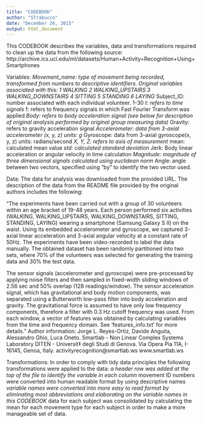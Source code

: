 ```yaml
---
title: "CODEBOOK"
author: "STrabucco"
date: "December 26, 2015"
output: html_document
---
```


This CODEBOOK describes the variables, data and transformations required to clean up the data from the following source: http://archive.ics.uci.edu/ml/datasets/Human+Activity+Recognition+Using+Smartphones 

Variables: 
*Movement_name: type of movement being recorded, transformed from numbers to descriptive identifiers. Original variables associated with this:
1 WALKING
2 WALKING_UPSTAIRS
3 WALKING_DOWNSTAIRS
4 SITTING
5 STANDING
6 LAYING
*Subject_ID: number associated with each individual volunteer. 1-30
*t: refers to time signals
*f: refers to frequency signals in which Fast Fourier Transform was applied
*Body: refers to body acceleration signal (see below for description of original analysis performed by original group measuring data)
*Gravity: refers to gravity acceleration signal
*Accelerometer: data from 3-axial accelerometer (x, y, z) units: g
*Gyroscope: data from 3-axial gyroscope(x, y, z) units: radians/second
*X, Y, Z: refers to axis of measurement
*mean: calculated mean value
*std: calculated standard deviation
*Jerk: Body linear acceleration or angular velocity in time calculation
*Magnitude: magnitude of three dimensional signals calculated using euclidean norm
*Angle: angle between two vectors, specified using "by" to identify the two vector used.


Data: 
The data for analysis was downloaded from the provided URL. The description of the data from the README file provided by the original authors includes the following: 

"The experiments have been carried out with a group of 30 volunteers within an age bracket of 19-48 years. Each person performed six activities (WALKING, WALKING_UPSTAIRS, WALKING_DOWNSTAIRS, SITTING, STANDING, LAYING) wearing a smartphone (Samsung Galaxy S II) on the waist. Using its embedded accelerometer and gyroscope, we captured 3-axial linear acceleration and 3-axial angular velocity at a constant rate of 50Hz. The experiments have been video-recorded to label the data manually. The obtained dataset has been randomly partitioned into two sets, where 70% of the volunteers was selected for generating the training data and 30% the test data. 

The sensor signals (accelerometer and gyroscope) were pre-processed by applying noise filters and then sampled in fixed-width sliding windows of 2.56 sec and 50% overlap (128 readings/window). The sensor acceleration signal, which has gravitational and body motion components, was separated using a Butterworth low-pass filter into body acceleration and gravity. The gravitational force is assumed to have only low frequency components, therefore a filter with 0.3 Hz cutoff frequency was used. From each window, a vector of features was obtained by calculating variables from the time and frequency domain. See 'features_info.txt' for more details."
Author information: Jorge L. Reyes-Ortiz, Davide Anguita, Alessandro Ghio, Luca Oneto.
Smartlab - Non Linear Complex Systems Laboratory
DITEN - Universit‡ degli Studi di Genova.
Via Opera Pia 11A, I-16145, Genoa, Italy.
activityrecognition@smartlab.ws
www.smartlab.ws


Transformations:
In order to comply with tidy data principles the following transformations were applied to the data:
*a header row was added at the top of the file to identify the variable in each column
*movement ID numbers were converted into human readable format by using descriptive names
*variable names were converted into more easy to read format by eliminating most abbreviations and elaborating on the variable names in this CODEBOOK
*data for each subject was consolidated by calculating the mean for each movement type for each subject in order to make a more manageable set of data.


